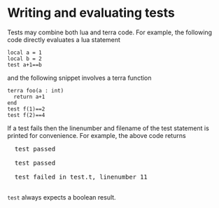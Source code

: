 # Writing and evaluating tests
Tests may combine both lua and terra code. For example, the following code directly evaluates a lua statement
```terra
local a = 1
local b = 2
test a+1==b
```
and the following snippet involves a terra function
```terra
terra foo(a : int)
  return a+1
end
test f(1)==2
test f(2)==4
```
If a test fails then the linenumber and filename of the test statement is printed for convenience. For example, the above code returns

<pre>
<div class="test-passed">  test passed</div>
<div class="test-passed">  test passed</div>
<div class="test-failed">  test failed in test.t, linenumber 11</div>
</pre>

`test` always expects a boolean result.